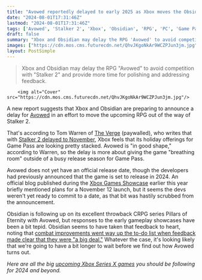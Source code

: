 ```yaml
---
title: "Avowed reportedly delayed to early 2025 as Xbox moves the Obsidian RPG out of the way of Stalker 2"
date: "2024-08-01T17:31:46Z"
lastmod: "2024-08-01T17:31:46Z"
tags: ['Avowed', 'Stalker 2', 'Xbox', 'Obsidian', 'RPG', 'PC', 'Game Pass', 'Bethesda', 'The Verge', 'Pillars of Eternity']
draft: false
summary: "Xbox and Obsidian may delay the RPG 'Avowed' to avoid competition with 'Stalker 2' and provide more time for polishing and addressing feedback."
images: ["https://cdn.mos.cms.futurecdn.net/QhvJKgoNkAr9WCZPJun3jm.jpg"]
layout: PostSimple
---
```

> Xbox and Obsidian may delay the RPG "Avowed" to avoid competition with "Stalker 2" and provide more time for polishing and addressing feedback.


        <img alt="Cover" src="https://cdn.mos.cms.futurecdn.net/QhvJKgoNkAr9WCZPJun3jm.jpg"/>
        
A new report suggests that Xbox and Obsidian are preparing to announce a delay for [Avowed](https://www.gamesradar.com/avowed-guide/) in an effort to move the upcoming RPG out of the way of Stalker 2.

That's according to Tom Warren of [The Verge](https://www.theverge.com/2024/8/1/24211199/microsoft-teams-new-ui-chat-xbox-employees-studio-d-notepad) (paywalled), who writes that with [Stalker 2 delayed to November](https://www.gamesradar.com/games/fps/stalker-2-gets-another-delay-this-time-to-november-so-devs-can-sort-out-its-technical-issues/), Xbox feels that its holiday offerings for Game Pass are looking pretty stacked. Avowed is "in good shape," according to Warren, so the delay is more about giving the game "breathing room" outside of a busy release season for Game Pass.

Avowed does not yet have an official release date, though the developers had previously announced that the game is set to release in 2024. An official blog published during the [Xbox Games Showcase](https://www.gamesradar.com/gaming/events-conferences/xbox-games-showcase-bethesda-live-coverage/) earlier this year briefly mentioned plans for a November 12 launch, but it seems the devs weren't yet ready to commit to a date, as that bit was hastily scrubbed from the announcement.

Obsidian is following up on its excellent throwback CRPG series Pillars of Eternity with Avowed, but responses to the early gameplay showcases have been a bit tepid. Obsidian seems to have taken that feedback to heart, noting that [combat improvements went way up the to-do list when feedback made clear that they were "a big deal."](https://www.gamesradar.com/games/rpg/avowed-devs-were-always-going-to-fix-the-rpgs-combat-but-mixed-feedback-made-it-clear-that-polishing-it-up-had-become-a-big-deal/) Whatever the case, it's looking likely that we're going to have a bit longer to wait before we find out how Avowed turns out.

*Here are all the big *[<em>upcoming Xbox Series X games</em>](https://www.gamesradar.com/upcoming-xbox-series-x-games/)* you should be following for 2024 and beyond.*
        